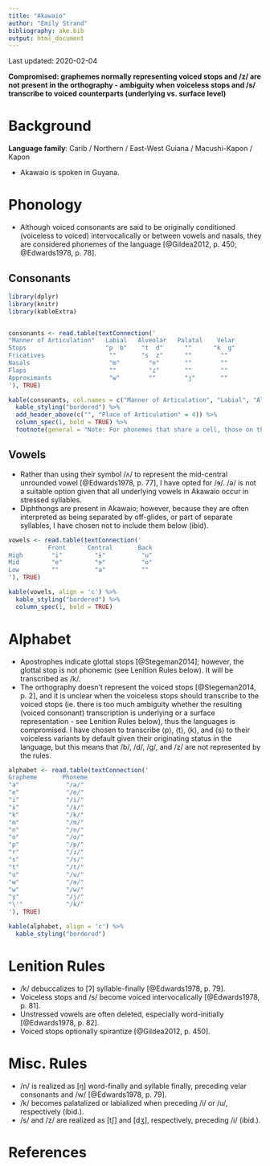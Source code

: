```yaml
---
title: "Akawaio"
author: "Emily Strand"
bibliography: ake.bib
output: html_document
---
```


Last updated: 2020-02-04

**Compromised: graphemes normally representing voiced stops and /z/ are not present in the orthography - ambiguity when voiceless stops and /s/ transcribe to voiced counterparts (underlying vs. surface level)**

# Background

**Language family**: Carib / Northern / East-West Guiana / Macushi-Kapon / Kapon

* Akawaio is spoken in Guyana.

# Phonology

* Although voiced consonants are said to be originally conditioned (voiceless to voiced) intervocalically or between vowels and nasals, they are considered phonemes of the language [@Gildea2012, p. 450; @Edwards1978, p. 78].

## Consonants

```r

library(dplyr)
library(knitr)
library(kableExtra)


consonants <- read.table(textConnection('
"Manner of Articulation"   Labial   Alveolar   Palatal    Velar      
Stops                      "p  b"    "t  d"      ""      "k  ɡ"     
Fricatives                  ""       "s  z"      ""        ""       
Nasals                      "m"        "n"       ""        ""       
Flaps                       ""         "ɾ"       ""        ""       
Approximants                "w"        ""        "j"       ""       
'), TRUE)

kable(consonants, col.names = c("Manner of Articulation", "Labial", "Alveolar", "Palatal", "Velar"), align = 'c') %>%
  kable_styling("bordered") %>%
  add_header_above(c("", "Place of Articulation" = 4)) %>%
  column_spec(1, bold = TRUE) %>%
  footnote(general = "Note: For phonemes that share a cell, those on the left are voiceless and those on the right are voiced.", general_title = "")
```

## Vowels   

* Rather than using their symbol /ʌ/ to represent the mid-central unrounded vowel [@Edwards1978, p. 77], I have opted for /ɘ/. /ə/ is not a suitable option given that all underlying vowels in Akawaio occur in stressed syllables.
* Diphthongs are present in Akawaio; however, because they are often interpreted as being separated by off-glides, or part of separate syllables, I have chosen not to include them below (ibid).  

```r

vowels <- read.table(textConnection('
           Front      Central       Back
High        "i"         "ɨ"          "u"
Mid         "e"         "ɘ"          "o"
Low         ""          "a"          ""
'), TRUE)

kable(vowels, align = 'c') %>%
  kable_styling("bordered") %>%
  column_spec(1, bold = TRUE)

```

# Alphabet

* Apostrophes indicate glottal stops [@Stegeman2014]; however, the glottal stop is not phonemic (see Lenition Rules below). It will be transcribed as /k/.
* The orthography doesn't represent the voiced stops [@Stegeman2014, p. 2], and it is unclear when the voiceless stops should transcribe to the voiced stops (ie. there is too much ambiguity whether the resulting (voiced consonant) transcription is underlying or a surface representation - see Lenition Rules below), thus the languages is compromised. I have chosen to transcribe ⟨p⟩, ⟨t⟩, ⟨k⟩, and ⟨s⟩ to their voiceless variants by default given their originating status in the language, but this means that /b/, /d/, /ɡ/, and /z/ are not represented by the rules.

```r

alphabet <- read.table(textConnection('
Grapheme       Phoneme         
"a"             "/a/"            
"e"             "/e/"            
"i"             "/i/"            
"ɨ"             "/ɨ/"            
"k"             "/k/"            
"m"             "/m/"            
"n"             "/n/"            
"o"             "/o/"            
"p"             "/p/"            
"r"             "/ɾ/"            
"s"             "/s/"            
"t"             "/t/"            
"u"             "/u/"            
"ʉ"             "/ɘ/"            
"w"             "/w/"            
"y"             "/j/"     
"\'"            "/k/"     
'), TRUE)

kable(alphabet, align = 'c') %>%
  kable_styling("bordered")
```

# Lenition Rules

* /k/ debuccalizes to [ʔ] syllable-finally [@Edwards1978, p. 79].
* Voiceless stops and /s/ become voiced intervocalically [@Edwards1978, p. 81].
* Unstressed vowels are often deleted, especially word-initially [@Edwards1978, p. 82].
* Voiced stops optionally spirantize [@Gildea2012, p. 450].

# Misc. Rules

* /n/ is realized as [ŋ] word-finally and syllable finally, preceding velar consonants and /w/ [@Edwards1978, p. 79].
* /k/ becomes palatalized or labialized when preceding /i/ or /u/, respectively (ibid.).
* /s/ and /z/ are realized as [tʃ] and [dʒ], respectively, preceding /i/ (ibid.).

# References
